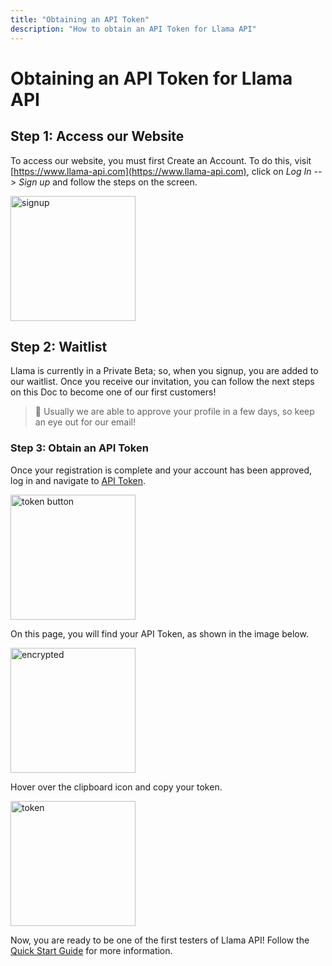 ```yaml
---
title: "Obtaining an API Token"
description: "How to obtain an API Token for Llama API"
---
```


# Obtaining an API Token for Llama API
## Step 1: Access our Website
To access our website, you must first Create an Account. To do this,
visit [https://www.llama-api.com](https://www.llama-api.com), click on
*Log In* --> *Sign up* and follow the steps on the screen.

<img height="200" src="/images/signup-screen.png" alt="signup" />

## Step 2: Waitlist
Llama is currently in a Private Beta; so, when you signup, you are added to our waitlist.
Once you receive our invitation, you can follow the next steps on this Doc to become one
of our first customers!

> :calendar: Usually we are able to approve your profile in a few days, so keep an eye out for our email!

### Step 3: Obtain an API Token

Once your registration is complete and your account has been approved, log in and navigate to [API Token](https://www.llama-api.com/account/api-token).

<img height="200" src="/images/login.png" alt="token button" />

On this page, you will find your API Token, as shown in the image below.

<img height="200" src="/images/encrypted-token.png" alt="encrypted" />

Hover over the clipboard icon and copy your token.

<img height="200" src="/images/token-api.png" alt="token" />

Now, you are ready to be one of the first testers of Llama API! Follow the [Quick Start Guide](/quickstart) for more information.
